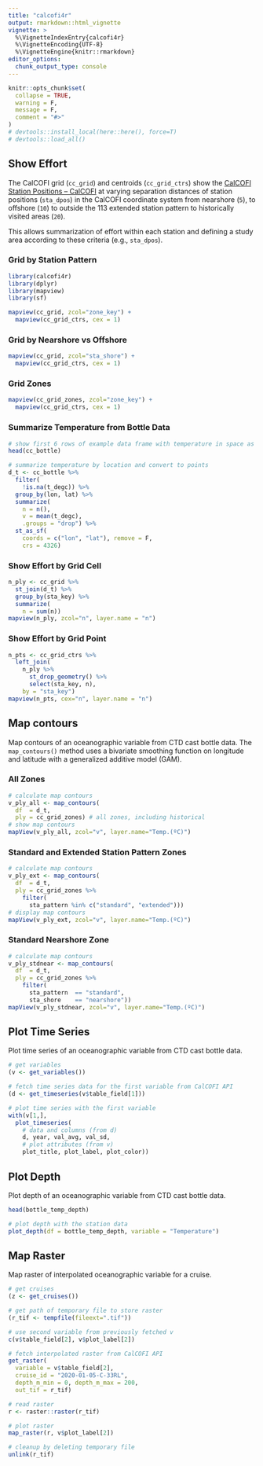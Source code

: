 ```yaml
---
title: "calcofi4r"
output: rmarkdown::html_vignette
vignette: >
  %\VignetteIndexEntry{calcofi4r}
  %\VignetteEncoding{UTF-8}
  %\VignetteEngine{knitr::rmarkdown}
editor_options: 
  chunk_output_type: console
---
```


```r
knitr::opts_chunk$set(
  collapse = TRUE,
  warning = F,
  message = F,
  comment = "#>"
)
# devtools::install_local(here::here(), force=T)
# devtools::load_all()
```

## Show Effort

The CalCOFI grid (`cc_grid`) and centroids (`cc_grid_ctrs`) show the  [CalCOFI Station Positions – CalCOFI](https://calcofi.org/sampling-info/station-positions/) at varying separation distances of station positions (`sta_dpos`) in the CalCOFI coordinate system from nearshore (`5`), to offshore (`10`) to outside the 113 extended station pattern to historically visited areas (`20`).

This allows summarization of effort within each station and defining a study area according to these criteria (e.g., `sta_dpos`).

### Grid by Station Pattern

```r
library(calcofi4r)
library(dplyr)
library(mapview)
library(sf)

mapview(cc_grid, zcol="zone_key") +
  mapview(cc_grid_ctrs, cex = 1)
```

### Grid by Nearshore vs Offshore

```r
mapview(cc_grid, zcol="sta_shore") +
  mapview(cc_grid_ctrs, cex = 1)
```

### Grid Zones

```r
mapview(cc_grid_zones, zcol="zone_key") +
  mapview(cc_grid_ctrs, cex = 1)
```


### Summarize Temperature from Bottle Data

```r
# show first 6 rows of example data frame with temperature in space as variable
head(cc_bottle)

# summarize temperature by location and convert to points
d_t <- cc_bottle %>% 
  filter(
    !is.na(t_degc)) %>% 
  group_by(lon, lat) %>% 
  summarize(
    n = n(),
    v = mean(t_degc),
    .groups = "drop") %>% 
  st_as_sf(
    coords = c("lon", "lat"), remove = F,
    crs = 4326)
```


### Show Effort by Grid Cell

```r
n_ply <- cc_grid %>% 
  st_join(d_t) %>% 
  group_by(sta_key) %>% 
  summarize(
    n = sum(n))
mapview(n_ply, zcol="n", layer.name = "n")
```

### Show Effort by Grid Point

```r
n_pts <- cc_grid_ctrs %>% 
  left_join(
    n_ply %>% 
      st_drop_geometry() %>% 
      select(sta_key, n),
    by = "sta_key")
mapview(n_pts, cex="n", layer.name = "n")
```

## Map contours

Map contours of an oceanographic variable from CTD cast bottle data. The `map_contours()` method uses a bivariate smoothing function on longitude and latitude with a generalized additive model (GAM).

### All Zones

```r
# calculate map contours
v_ply_all <- map_contours(
  df  = d_t, 
  ply = cc_grid_zones) # all zones, including historical
# show map contours
mapView(v_ply_all, zcol="v", layer.name="Temp.(ºC)")
```

### Standard and Extended Station Pattern Zones

```r
# calculate map contours
v_ply_ext <- map_contours(
  df  = d_t,
  ply = cc_grid_zones %>% 
    filter(
      sta_pattern %in% c("standard", "extended")))
# display map contours
mapView(v_ply_ext, zcol="v", layer.name="Temp.(ºC)")
```

### Standard Nearshore Zone

```r
# calculate map contours
v_ply_stdnear <- map_contours(
  df  = d_t,
  ply = cc_grid_zones %>% 
    filter(
      sta_pattern  == "standard",
      sta_shore    == "nearshore"))
mapView(v_ply_stdnear, zcol="v", layer.name="Temp.(ºC)")
```

## Plot Time Series

Plot time series of an oceanographic variable from CTD cast bottle data.

```r
# get variables
(v <- get_variables())

# fetch time series data for the first variable from CalCOFI API
(d <- get_timeseries(v$table_field[1]))

# plot time series with the first variable
with(v[1,],
  plot_timeseries(
    # data and columns (from d)
    d, year, val_avg, val_sd,
    # plot attributes (from v)
    plot_title, plot_label, plot_color))
```

## Plot Depth

Plot depth of an oceanographic variable from CTD cast bottle data.

```r
head(bottle_temp_depth)

# plot depth with the station data
plot_depth(df = bottle_temp_depth, variable = "Temperature")
```


## Map Raster

Map raster of interpolated oceanographic variable for a cruise.

```r
# get cruises
(z <- get_cruises())

# get path of temporary file to store raster
(r_tif <- tempfile(fileext=".tif"))

# use second variable from previously fetched v
c(v$table_field[2], v$plot_label[2])

# fetch interpolated raster from CalCOFI API
get_raster(
  variable = v$table_field[2],
  cruise_id = "2020-01-05-C-33RL",
  depth_m_min = 0, depth_m_max = 200,
  out_tif = r_tif)

# read raster
r <- raster::raster(r_tif)

# plot raster
map_raster(r, v$plot_label[2])
```

```r
# cleanup by deleting temporary file
unlink(r_tif)
```

